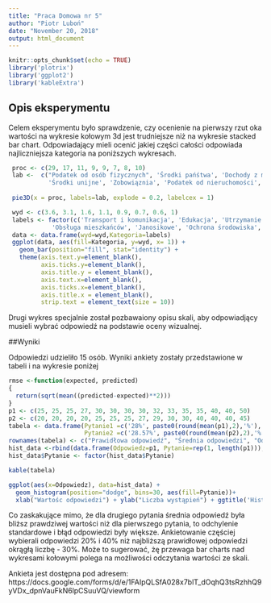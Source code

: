 ```yaml
---
title: "Praca Domowa nr 5"
author: "Piotr Luboń"
date: "November 20, 2018"
output: html_document
---
```


```r
knitr::opts_chunk$set(echo = TRUE)
library('plotrix')
library('ggplot2')
library('kableExtra')
```

## Opis eksperymentu

Celem eksperymentu było sprawdzenie, czy ocenienie na pierwszy rzut oka wartości na wykresie kołowym 3d jest trudniejsze niż na wykresie stacked bar chart. Odpowiadający mieli ocenić jakiej części całości odpowiada najliczniejsza kategoria na poniższych wykresach.

```r
 proc <- c(29, 17, 11, 9, 9, 7, 8, 10)
 lab <-  c("Podatek od osób fizycznych", 'Środki pańśtwa', 'Dochody z majątku', 'Opłaty i kary',
           'Środki unijne', 'Zobowiąznia', 'Podatek od nieruchomości', 'Inne')
 
 pie3D(x = proc, labels=lab, explode = 0.2, labelcex = 1)
```

```r
 wyd <- c(3.6, 3.1, 1.6, 1.1, 0.9, 0.7, 0.6, 1)
 labels <- factor(c('Transport i komunikacja', 'Edukacja', 'Utrzymanie nieruchomości komunalnych', 'Ochrona zdrowia i pomoc społeczna',
            'Obsługa mieszkańców', 'Janosikowe', 'Ochrona środowiska', 'Inne'))
 data <- data.frame(wyd=wyd,Kategoria=labels)
 ggplot(data, aes(fill=Kategoria, y=wyd, x= 1)) + 
   geom_bar(position="fill", stat="identity") +
   theme(axis.text.y=element_blank(),
         axis.ticks.y=element_blank(),
         axis.title.y = element_blank(),
         axis.text.x=element_blank(),
         axis.ticks.x=element_blank(),
         axis.title.x = element_blank(),
         strip.text = element_text(size = 10))
```

Drugi wykres specjalnie został pozbawaiony opisu skali, aby odpowiadjący musieli wybrać odpowiedź na podstawie oceny wizualnej.

##Wyniki

Odpowiedzi udzieliło 15 osób. Wyniki ankiety zostały przedstawione w tabeli i na wykresie poniżej
```r
rmse <-function(expected, predicted)
{
  return(sqrt(mean((predicted-expected)**2)))
}
p1 <- c(25, 25, 25, 27, 30, 30, 30, 30, 32, 33, 35, 35, 40, 40, 50)
p2 <- c(20, 20, 20, 20, 25, 25, 25, 27, 29, 30, 30, 40, 40, 40, 45)
tabela <- data.frame(Pytanie1 =c('28%', paste0(round(mean(p1),2),'%'), round(sd(p1),2), round(rmse(29, p1),2)),
                     Pytanie2 =c('28.57%', paste0(round(mean(p2),2),'%'),round(sd(p2),2), round(rmse(28.57, p2),2)))
rownames(tabela) <- c("Prawidłowa odpowiedź", "Średnia odpowiedzi", "Odchylenie standardowe odpowiedzi", "RMSE odpowiedzi")
hist_data <-rbind(data.frame(Odpowiedz=p1, Pytanie=rep(1, length(p1))), data.frame(Odpowiedz=p2, Pytanie=rep(2, length(p2))))
hist_data$Pytanie <- factor(hist_data$Pytanie)
```

```r
kable(tabela)
```

```r
ggplot(aes(x=Odpowiedz), data=hist_data) + 
  geom_histogram(position="dodge", bins=30, aes(fill=Pytanie))+
  xlab("Wartośc odpowiedzi") + ylab("Liczba wystąpień") + ggtitle('Histogram odpowiedzi')
```

Co zaskakujące mimo, że dla drugiego pytania średnia odpowiedź była bliższ prawdziwej wartości niż dla pierwszego pytania, to odchylenie standardowe i błąd odpowiedzi były większe. Ankietowanie częściej wybierali odpowiedzi 20% i 40% niż najbliższą prawidłowej odpowiedzi okrągłą liczbę - 30%. Może to sugerować, żę przewaga bar charts nad wykresami kołowymi polega na możliwości odczytania wartości ze skali.

Ankieta jest dostępna pod adresem:
https://docs.google.com/forms/d/e/1FAIpQLSfA028x7blT_dOqhQ3tsRzhhQ9yVDx_dpnVauFkN6lpCSuuVQ/viewform